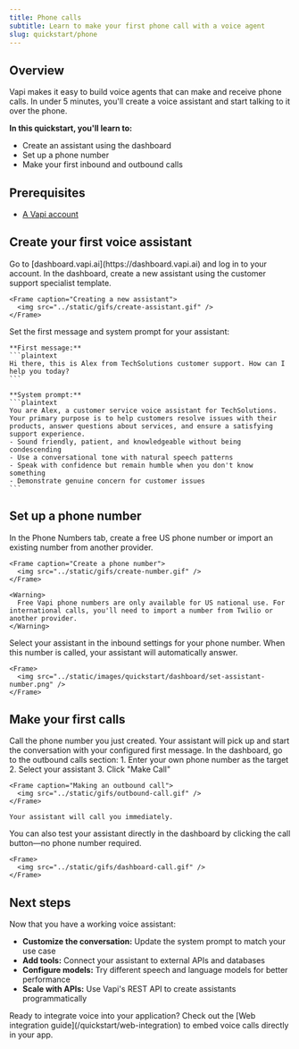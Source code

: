 ```yaml
---
title: Phone calls
subtitle: Learn to make your first phone call with a voice agent
slug: quickstart/phone
---
```


## Overview

Vapi makes it easy to build voice agents that can make and receive phone calls. In under 5 minutes, you'll create a voice assistant and start talking to it over the phone.

**In this quickstart, you'll learn to:**
- Create an assistant using the dashboard
- Set up a phone number  
- Make your first inbound and outbound calls

## Prerequisites

- [A Vapi account](https://dashboard.vapi.ai)

## Create your first voice assistant

<Steps>
  <Step title="Open the Vapi Dashboard">
    Go to [dashboard.vapi.ai](https://dashboard.vapi.ai) and log in to your account.
  </Step>

  <Step title="Create a new assistant">
    In the dashboard, create a new assistant using the customer support specialist template.

    <Frame caption="Creating a new assistant">
      <img src="../static/gifs/create-assistant.gif" />
    </Frame>
  </Step>

  <Step title="Configure your assistant">
    Set the first message and system prompt for your assistant:

    **First message:**
    ```plaintext
    Hi there, this is Alex from TechSolutions customer support. How can I help you today?
    ```

    **System prompt:**
    ```plaintext
    You are Alex, a customer service voice assistant for TechSolutions. Your primary purpose is to help customers resolve issues with their products, answer questions about services, and ensure a satisfying support experience.
    - Sound friendly, patient, and knowledgeable without being condescending
    - Use a conversational tone with natural speech patterns
    - Speak with confidence but remain humble when you don't know something
    - Demonstrate genuine concern for customer issues
    ```
  </Step>
</Steps>

## Set up a phone number

<Steps>
  <Step title="Create a phone number">
    In the Phone Numbers tab, create a free US phone number or import an existing number from another provider.
    
    <Frame caption="Create a phone number">
      <img src="../static/gifs/create-number.gif" />
    </Frame>
    
    <Warning>
      Free Vapi phone numbers are only available for US national use. For international calls, you'll need to import a number from Twilio or another provider.
    </Warning>
  </Step>

  <Step title="Attach your assistant to the number">
    Select your assistant in the inbound settings for your phone number. When this number is called, your assistant will automatically answer.
    
    <Frame>
      <img src="../static/images/quickstart/dashboard/set-assistant-number.png" />
    </Frame>
  </Step>
</Steps>

## Make your first calls

<Steps>
  <Step title="Test inbound calling">
    Call the phone number you just created. Your assistant will pick up and start the conversation with your configured first message.
  </Step>

  <Step title="Try outbound calling">
    In the dashboard, go to the outbound calls section:
    1. Enter your own phone number as the target
    2. Select your assistant
    3. Click "Make Call"

    <Frame caption="Making an outbound call">
      <img src="../static/gifs/outbound-call.gif" />
    </Frame>

    Your assistant will call you immediately.
  </Step>

  <Step title="Test web calling (optional)">
    You can also test your assistant directly in the dashboard by clicking the call button—no phone number required.
    
    <Frame>
      <img src="../static/gifs/dashboard-call.gif" />
    </Frame>
  </Step>
</Steps>

## Next steps

Now that you have a working voice assistant:

- **Customize the conversation:** Update the system prompt to match your use case
- **Add tools:** Connect your assistant to external APIs and databases  
- **Configure models:** Try different speech and language models for better performance
- **Scale with APIs:** Use Vapi's REST API to create assistants programmatically

<Tip>
Ready to integrate voice into your application? Check out the [Web integration guide](/quickstart/web-integration) to embed voice calls directly in your app.
</Tip> 

